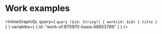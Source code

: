 # Work examples

<InlineGraphiQL
  query={
    `query ($id: String!) {
      work(id: $id) {
        title
      }
    }`
  }
  variables={
    {
      id: "work-of:870970-basis:48953786"
    }
  }
/>